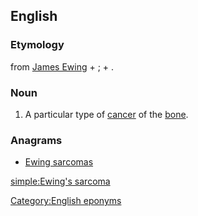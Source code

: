 ==English==
{{wikipedia}}
===Etymology===
{{term|Ewing's}} from [[w:James Ewing|James Ewing]] + {{term|-'s}}; + {{term|sarcoma}}.
===Noun===
{{en-noun}}
# {{pathology}} A particular type of [[cancer]] of the [[bone]].

===Anagrams===
* [[Ewing sarcomas#English|Ewing sarcomas]]

[[Category:English eponyms]]

[[simple:Ewing's sarcoma]]